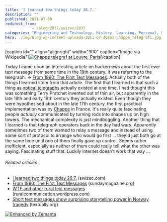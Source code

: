 ```yaml
---
title: 'I learned two things today 30.7.'
description: ""
published: 2011-07-30
redirect_from: 
            - /blog/2037/swizec/2037
categories: "Engineering and Technology, History, Learning, Personal, Semaphore line, Telegraphy, Text messaging"
hero: ./img/blog-wp-content-uploads-2011-07-300px-Chappe_telegraf1.jpg
---
```

\[caption id=&quot;&quot; align=&quot;alignright&quot; width=&quot;300&quot; caption=&quot;Image via Wikipedia&quot;][![Chappe telegraf at Louvre, Paris](./img/blog-wp-content-uploads-2011-07-300px-Chappe_telegraf1.jpg "Chappe telegraf at Louvre, Paris")](http://commons.wikipedia.org/wiki/File:Chappe_telegraf.jpg)\[/caption]

Today I came upon an interesting article on hackernews about the first ever text message from some time in the 19th century. It was referring to the telegraph. -&gt; [From 1890: The First Text Messages](http://sundaymagazine.org/2010/08/from-1890-the-first-text-messages/). Actually both of the things I learned stem from that article. The first that I learned is that such a thing as [optical telegraphs](http://en.wikipedia.org/wiki/Semaphore_line) actually existed at one time. I had thought this was something Terry Pratchet invented out of thin air, but apparently in the late 18th and early 19th century they actually existed. Even though they were hypothesised about in the late 17th century, the first practical implementation was by [Chappe](http://en.wikipedia.org/wiki/Claude_Chappe "Claude Chappe") in France. It&#x27;s really quite fascinating, people _actually_ communicated by turning rods into shapes up on high towers. The mechanical complexity is just mindboggling. Another thing that I learned is that telegraph operators back in the day had wars. Apparently sometimes two of them wanted to relay a message and instead of using some sort of protocol to arrange who would go first ... they&#x27;d just both go at the same time until one of them finally gave up control. Seems rather inefficient, especially as neither of them could really tell what the other was saying. Fascinating stuff that. Luckily internet doesn&#x27;t work that way ...

###### Related articles

- [I learned two things today 29.7.](http://swizec.com/blog/i-learned-two-things-today-29-7/swizec/2022) (swizec.com)
- [From 1890: The First Text Messages](http://sundaymagazine.org/2010/08/from-1890-the-first-text-messages/) (sundaymagazine.org)
- [WTF and other rural text messages](http://ruralcommunication.wordpress.com/2011/07/30/wtf-and-other-rural-text-messages/) (ruralcommunication.wordpress.com)
- [Short text messages show surprising storytelling power in Norway tragedy](http://www.textually.org/textually/archives/2011/07/029102.htm) (textually.org)

[![Enhanced by Zemanta](http://img.zemanta.com/zemified_e.png?x-id=9ae04d84-203e-48aa-8660-8ee9d01934b6)](http://www.zemanta.com/ "Enhanced by Zemanta")